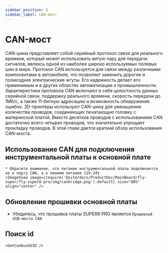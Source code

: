 ```yaml
---
sidebar_position: 6
sidebar_label: CAN-мост
---
```







# CAN-мост

CAN-шина представляет собой серийный протокол связи для реального времени, который может использовать витую пару для передачи сигналов, являясь одной из наиболее широко используемых полевых шин в мире. Протокол CAN используется для связи между различными компонентами в автомобиле, что позволяет заменить дорогие и громоздкие электрические жгуты. Его надежность делает его применимым и в других областях автоматизации и промышленности. Характеристики протокола CAN включают в себя целостность данных серийной связи, поддержку реального времени, скорость передачи до 1Мб/с, а также 11-битную адресацию и возможность обнаружения ошибок.
3D-принтеры используют CAN-шину для уменьшения количества проводов, соединяющих печатающую головку с материнской платой. Вместо десятков проводов с использованием CAN достаточно всего четырех проводов, что значительно упрощает прокладку проводов.
В этой главе дается краткий обзор использования CAN-моста.

## Использование CAN для подключения инструментальной платы к основной плате

    * Обратите внимание, что питание инструментальной платы подключается не к порту CAN, а к линиям питания 12V-24V
    <ImageView image={require('@site/docs/ProductDoc/MainBoard/fly-super/fly-super8-pro/img/canbridge.png').default} size="80%" align="center" />


## Обновление прошивки основной платы

* Убедитесь, что прошивка платы SUPER8 PRO является `Прошивкой USB-моста CAN`


## Поиск id

    <GetCanbusUUID />